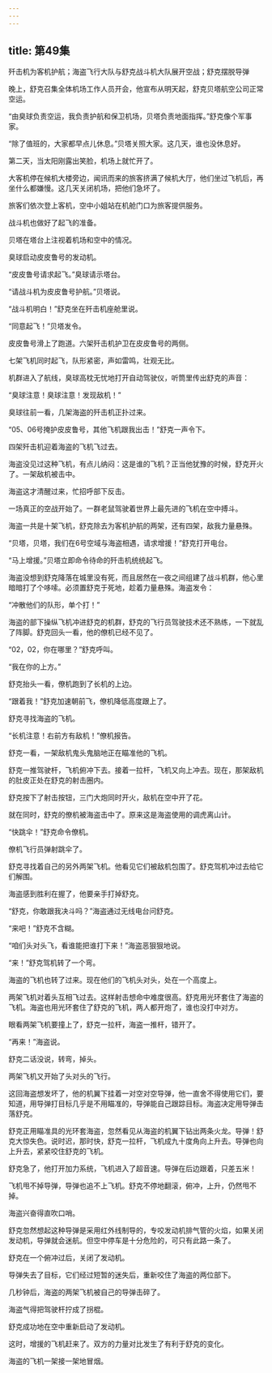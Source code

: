 ```yaml
---
---
---
```

title: 第49集
---




歼击机为客机护航；海盗飞行大队与舒克战斗机大队展开空战；舒克摆脱导弹



晚上，舒克召集全体机场工作人员开会，他宣布从明天起，舒克贝塔航空公司正常空运。

“由臭球负责空运，我负责护航和保卫机场，贝塔负责地面指挥。”舒克像个军事家。

“除了值班的，大家都早点儿休息。”贝塔关照大家。这几天，谁也没休息好。

第二天，当太阳刚露出笑脸，机场上就忙开了。

大客机停在候机大楼旁边，闻讯而来的旅客挤满了候机大厅，他们坐过飞机后，再坐什么都嫌慢。这几天关闭机场，把他们急坏了。

旅客们依次登上客机，空中小姐站在机舱门口为旅客提供服务。

战斗机也做好了起飞的准备。

贝塔在塔台上注视着机场和空中的情况。

臭球启动皮皮鲁号的发动机。

“皮皮鲁号请求起飞。”臭球请示塔台。

“请战斗机为皮皮鲁号护航。”贝塔说。

“战斗机明白！”舒克坐在歼击机座舱里说。

“同意起飞！”贝塔发令。

皮皮鲁号滑上了跑道。六架歼击机护卫在皮皮鲁号的两侧。

七架飞机同时起飞，队形紧密，声如雷鸣，壮观无比。

机群进入了航线，臭球高枕无忧地打开自动驾驶仪，听筒里传出舒克的声音：

“臭球注意！臭球注意！发现敌机！”

臭球往前一看，几架海盗的歼击机正扑过来。

“05、06号掩护皮皮鲁号，其他飞机跟我出击！”舒克一声令下。

四架歼击机迎着海盗的飞机飞过去。

海盗没见过这种飞机，有点儿纳闷：这是谁的飞机？正当他犹豫的时候，舒克开火了。一架敌机被击中。

海盗这才清醒过来，忙招呼部下反击。

一场真正的空战开始了。一群老鼠驾驶着世界上最先进的飞机在空中搏斗。

海盗一共是十架飞机，舒克除去为客机护航的两架，还有四架，敌我力量悬殊。

“贝塔，贝塔，我们在6号空域与海盗相遇，请求增援！”舒克打开电台。

“马上增援。”贝塔立即命令待命的歼击机统统起飞。

海盗没想到舒克降落在城里没有死，而且居然在一夜之间组建了战斗机群，他心里暗暗打了个哆嗦。必须置舒克于死地，趁着力量悬殊。海盗发令：

“冲散他们的队形，单个打！”

海盗的部下操纵飞机冲进舒克的机群，舒克的飞行员驾驶技术还不熟练，一下就乱了阵脚。舒克回头一看，他的僚机已经不见了。

“02，02，你在哪里？”舒克呼叫。

“我在你的上方。”

舒克抬头一看，僚机跑到了长机的上边。

“跟着我！”舒克加速朝前飞，僚机降低高度跟上了。

舒克寻找海盗的飞机。

“长机注意！右前方有敌机！”僚机报告。

舒克一看，一架敌机鬼头鬼脑地正在瞄准他的飞机。

舒克一推驾驶杆，飞机俯冲下去。接着一拉杆，飞机又向上冲去。现在，那架敌机的肚皮正处在舒克的射击圈内。

舒克按下了射击按钮，三门大炮同时开火，敌机在空中开了花。

就在同时，舒克的僚机被海盗击中了。原来这是海盗使用的调虎离山计。

“快跳伞！”舒克命令僚机。

僚机飞行员弹射跳伞了。

舒克寻找着自己的另外两架飞机。他看见它们被敌机包围了。舒克驾机冲过去给它们解围。

海盗感到胜利在握了，他要亲手打掉舒克。

“舒克，你敢跟我决斗吗？”海盗通过无线电台问舒克。

“来吧！”舒克不含糊。

“咱们头对头飞，看谁能把谁打下来！”海盗恶狠狠地说。

“来！”舒克驾机转了一个弯。

海盗的飞机也转了过来。现在他们的飞机头对头，处在一个高度上。

两架飞机对着头互相飞过去。这样射击想命中难度很高。舒克用光环套住了海盗的飞机。海盗也用光环套住了舒克的飞机，两人都开炮了，谁也没打中对方。

眼看两架飞机要撞上了，舒克一拉杆，海盗一推杆，错开了。

“再来！”海盗说。

舒克二话没说，转弯，掉头。

两架飞机又开始了头对头的飞行。

这回海盗想发坏了，他的机翼下挂着一对空对空导弹，他一直舍不得使用它们，要知道，用导弹打目标几乎是不用瞄准的，导弹能自己跟踪目标。海盗决定用导弹击落舒克。

舒克正用瞄准具的光环套海盗，忽然看见从海盗的机翼下钻出两条火龙。导弹！舒克大惊失色。说时迟，那时快，舒克一拉杆，飞机成九十度角向上升去。导弹也向上升去，紧紧咬住舒克的飞机。

舒克急了，他打开加力系统，飞机进入了超音速。导弹在后边跟着，只差五米！

飞机甩不掉导弹，导弹也追不上飞机。舒克不停地翻滚，俯冲，上升，仍然甩不掉。

海盗兴奋得直吹口哨。

舒克忽然想起这种导弹是采用红外线制导的，专咬发动机排气管的火焰，如果关闭发动机，导弹就会迷航。但空中停车是十分危险的，可只有此路一条了。

舒克在一个俯冲过后，关闭了发动机。

导弹失去了目标，它们经过短暂的迷失后，重新咬住了海盗的两位部下。

几秒钟后，海盗的两架飞机被自己的导弹击碎了。

海盗气得把驾驶杆拧成了拐棍。

舒克成功地在空中重新启动了发动机。

这时，增援的飞机赶来了。双方的力量对比发生了有利于舒克的变化。

海盗的飞机一架接一架地冒烟。